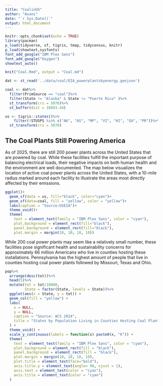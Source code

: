 ```yaml
---
title: "CoalinUS"
author: "Avani"
date: "`r Sys.Date()`"
output: html_document
---
```


```r
knitr::opts_chunk$set(echo = TRUE)
library(pacman)
p_load(tidyverse, sf, tigris, tmap, tidycensus, knitr)
p_load(showtext,sysfonts)
font_add_google("IBM Plex Sans") 
font_add_google("Oxygen") 
showtext_auto()

knit("Coal.Rmd", output = "Coal.md")

dat <- st_read('../data/coal/EIA_powerplantsbyenergy.geojson')

coal <- dat%>%
  filter(PrimSource == "coal")%>%
  filter(State != "Alaska" & State != "Puerto Rico" )%>%
  st_transform(crs = 5070)%>%
  st_buffer(dist = 16093.44)

us <- tigris::states()%>%
    filter(!STUSPS %in% c("AK", "AS", "MP", "VI", "HI", "GU", "PR"))%>%
  st_transform(crs = 5070)
```

## The Coal Plants Still Powering America

As of 2025, there are still 200 power plants across the United States that are powered by coal. While these facilities fulfill the important purpose of balancing electrical loads, their negative impacts on both human health and the environment are well documented. The map below visualizes the location of active coal power plants across the United States, with a 10-mile radius marked around each facility to illustrate the areas most directly affected by their emissions.

```r
ggplot()+
  geom_sf(data = us, fill="black", color="cyan")+
  geom_sf(data=coal, fill = "yellow", color = "yellow")+
  labs(caption = "Source:USEIA")+
  theme_void()+
  theme(
    text = element_text(family = "IBM Plex Sans", color = "cyan"),
    plot.background = element_rect(fill="black"),
    panel.background = element_rect(fill="black"),
    plot.margin = margin(10, 10, 10, 10))
```

While 200 coal power plants may seem like a relatively small number, these facilities pose significant health and sustainability concerns for approximately 66 million Americans who live in counties hosting these installations. Pennsylvania has the highest amount of people that live in counties hosting coal power plants followed by Missouri, Texas and Ohio. 


```r
pop%>%
  arrange(desc(tot))%>%
  head(5)%>%
  mutate(tot = tot/10000,
         State = factor(State, levels = State))%>%
  ggplot(aes(x = State, y = tot)) + 
  geom_col(fill = "yellow") +     
  labs(
    x = NULL,
    y = NULL,
    caption = "Source: ACS 2024",
    title = "States by Population Living in Counties Hosting Coal Plants"
  ) +
  theme_void() +
  scale_y_continuous(labels = function(x) paste0(x, "K")) +
  theme(
    text = element_text(family = "IBM Plex Sans", color = "cyan"),
    plot.background = element_rect(fill = "black"),
    panel.background = element_rect(fill = "black"),
    plot.margin = margin(10, 10, 10, 10),
    plot.title = element_text(face="bold"),
    axis.title.y = element_text(angle= 90, vjust = 1),
    axis.text = element_text(color = "cyan"),  
    axis.title = element_text(color = "cyan")  
  )

```
